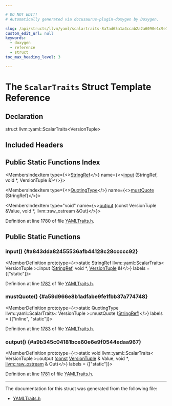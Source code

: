 ```yaml
---

# DO NOT EDIT!
# Automatically generated via docusaurus-plugin-doxygen by Doxygen.

slug: /api/structs/llvm/yaml/scalartraits-8a7ad65a1a4ccab2a2a6090e1c9e73d8
custom_edit_url: null
keywords:
  - doxygen
  - reference
  - struct
toc_max_heading_level: 3

---
```





# The `ScalarTraits` Struct Template Reference

<DoxygenPage pluginConfig={pluginConfig}>



## Declaration

<CodeBlock>struct llvm::yaml::ScalarTraits&lt;VersionTuple&gt;</CodeBlock>

## Included Headers

<IncludesList>
<IncludesListItem
  filePath="llvm/Support/YAMLTraits.h"
  permalink="/docs/api/files/include/include/llvm/include/llvm/support/yamltraits-h"
  isLocal="true" />
</IncludesList>

## Public Static Functions Index

<MembersIndex>

<MembersIndexItem
  type={<><a href="/docs/api/classes/llvm/stringref">StringRef</a></>}
  name={<><a href="#a843dda82455536afb44128c28ccccc92">input</a> (StringRef, void &#42;, VersionTuple &amp;)</>}>
</MembersIndexItem>

<MembersIndexItem
  type={<><a href="/docs/api/namespaces/llvm/yaml/#a2e9b09c50b4fff3bad8cba23daef8757">QuotingType</a></>}
  name={<><a href="#a59d966e8b1adfabe9fe1fbb37a774748">mustQuote</a> (StringRef)</>}>
</MembersIndexItem>

<MembersIndexItem
  type="void"
  name={<><a href="#a9b345c04181bce60e6e9f0544edaa967">output</a> (const VersionTuple &amp;Value, void &#42;, llvm::raw&#95;ostream &amp;Out)</>}>
</MembersIndexItem>

</MembersIndex>


Definition at line 1780 of file <a href="/docs/api/files/include/include/llvm/include/llvm/support/yamltraits-h">YAMLTraits.h</a>.

<SectionDefinition>

## Public Static Functions

### input() {#a843dda82455536afb44128c28ccccc92}

<MemberDefinition
  prototype={<>static StringRef llvm::yaml::ScalarTraits&lt; VersionTuple &gt;::input (<a href="/docs/api/classes/llvm/stringref">StringRef</a>, void &#42;, <a href="/docs/api/classes/llvm/versiontuple">VersionTuple</a> &amp;)</>}
  labels = {["static"]}>

Definition at line <a href="/docs/api/files/include/include/llvm/include/llvm/support/yamltraits-h/#l01782">1782</a> of file <a href="/docs/api/files/include/include/llvm/include/llvm/support/yamltraits-h">YAMLTraits.h</a>.
</MemberDefinition>

### mustQuote() {#a59d966e8b1adfabe9fe1fbb37a774748}

<MemberDefinition
  prototype={<>static QuotingType llvm::yaml::ScalarTraits&lt; VersionTuple &gt;::mustQuote (<a href="/docs/api/classes/llvm/stringref">StringRef</a>)</>}
  labels = {["inline", "static"]}>

Definition at line <a href="/docs/api/files/include/include/llvm/include/llvm/support/yamltraits-h/#l01783">1783</a> of file <a href="/docs/api/files/include/include/llvm/include/llvm/support/yamltraits-h">YAMLTraits.h</a>.
</MemberDefinition>

### output() {#a9b345c04181bce60e6e9f0544edaa967}

<MemberDefinition
  prototype={<>static void llvm::yaml::ScalarTraits&lt; VersionTuple &gt;::output (<a href="/docs/api/files/lib/lib/target/lib/target/aarch64/aarch64promoteconstant-cpp/#a90f8350fecae261c25be85d38b451bff">const</a> <a href="/docs/api/classes/llvm/versiontuple">VersionTuple</a> &amp; Value, void &#42;, <a href="/docs/api/classes/llvm/raw-ostream">llvm::raw&#95;ostream</a> &amp; Out)</>}
  labels = {["static"]}>

Definition at line <a href="/docs/api/files/include/include/llvm/include/llvm/support/yamltraits-h/#l01781">1781</a> of file <a href="/docs/api/files/include/include/llvm/include/llvm/support/yamltraits-h">YAMLTraits.h</a>.
</MemberDefinition>

</SectionDefinition>

<hr/>

The documentation for this struct was generated from the following file:

<ul>
<li><a href="/docs/api/files/include/include/llvm/include/llvm/support/yamltraits-h">YAMLTraits.h</a></li>
</ul>

</DoxygenPage>
